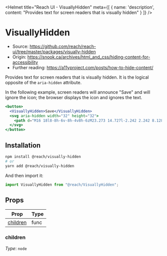 
<Helmet
  title="Reach UI - VisuallyHidden"
  meta={[
    { name: 'description', content: "Provides text for screen readers that is visually hidden" }
  ]}
/>

# VisuallyHidden

- Source: https://github.com/reach/reach-ui/tree/master/packages/visually-hidden
- Origin: https://snook.ca/archives/html_and_css/hiding-content-for-accessibility
- Further reading: https://a11yproject.com/posts/how-to-hide-content/

Provides text for screen readers that is visually hidden. It is the logical opposite of the `aria-hidden` attribute.

In the following example, screen readers will announce "Save" and will ignore the icon; the browser displays the icon and ignores the text.

```.jsx
<button>
  <VisuallyHidden>Save</VisuallyHidden>
  <svg aria-hidden width="32" height="32">
    <path d="M16 18l8-8h-6v-8h-4v8h-6zM23.273 14.727l-2.242 2.242 8.128 3.031-13.158 4.907-13.158-4.907 8.127-3.031-2.242-2.242-8.727 3.273v8l16 6 16-6v-8z"></path>
  </svg>
</button>
```

## Installation

```bash
npm install @reach/visually-hidden
# or
yarn add @reach/visually-hidden
```

And then import it:

```js
import VisuallyHidden from "@reach/VisuallyHidden";
```

## Props

| Prop                   | Type   |
| -----------------------| ------ |
| [children](#children)  | func   |

### children

*Type*: `node`

